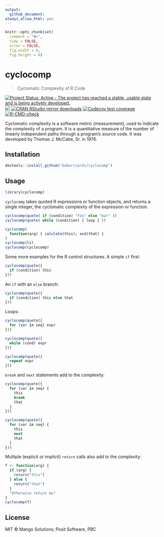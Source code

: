 ```yaml
---
output:
  github_document:
always_allow_html: yes
---
```


```r
knitr::opts_chunk$set(
  comment = "#>",
  tidy = FALSE,
  error = FALSE,
  fig.width = 8,
  fig.height = 8)
```

# cyclocomp

> Cyclomatic Complexity of R Code

<!-- badges: start -->
[![Project Status: Active - The project has reached a stable, usable state and is being actively developed.](https://www.repostatus.org/badges/latest/active.svg)](https://www.repostatus.org/#active)
[![](https://www.r-pkg.org/badges/version/cyclocomp)](https://www.r-pkg.org/pkg/cyclocomp)
[![CRAN RStudio mirror downloads](https://cranlogs.r-pkg.org/badges/cyclocomp)](https://www.r-pkg.org/pkg/cyclocomp)
[![Codecov test coverage](https://codecov.io/gh/gaborcsardi/cyclocomp/graph/badge.svg)](https://app.codecov.io/gh/gaborcsardi/cyclocomp)
[![R-CMD-check](https://github.com/gaborcsardi/cyclocomp/actions/workflows/R-CMD-check.yaml/badge.svg)](https://github.com/gaborcsardi/cyclocomp/actions/workflows/R-CMD-check.yaml)
<!-- badges: end -->

Cyclomatic complexity is a software metric (measurement), used to indicate
  the complexity of a program. It is a quantitative measure of the number of
  linearly independent paths through a program's source code. It was developed
  by Thomas J. McCabe, Sr. in 1976.

## Installation

```r
devtools::install_github("Gaborcsardi/cyclocomp")
```

## Usage

```r
library(cyclocomp)
```

`cyclocomp` takes quoted R expressions or function objects,
and returns a single integer, the cyclomatic complexity of the
expression or function.

```r
cyclocomp(quote( if (condition) "foo" else "bar" ))
cyclocomp(quote( while (condition) { loop } ))
```

```r
cyclocomp(
  function(arg) { calulate(this); and(that) }
)
cyclocomp(ls)
cyclocomp(cyclocomp)
```

Some more examples for the R control structures. A simple `if`
first:

```r
cyclocomp(quote({
  if (condition) this
}))
```

An `if` with an `else` branch:

```r
cyclocomp(quote({
  if (condition) this else that
}))
```

Loops:

```r
cyclocomp(quote({
  for (var in seq) expr
}))
```

```r
cyclocomp(quote({
  while (cond) expr
}))
```

```r
cyclocomp(quote({
  repeat expr
}))
```

`break` and `next` statements add to the complexity:

```r
cyclocomp(quote({
  for (var in seq) {
    this
    break
    that
  }
}))
```

```r
cyclocomp(quote({
  for (var in seq) {
    this
    next
    that
  }
}))
```

Multiple (explicit or implicit) `return` calls also add to the
complexity:

```r
f <- function(arg) {
  if (arg) {
    return("this")
  } else {
    return("that")
  }
  "Otherwise return me"
}
cyclocomp(f)
```


## License

MIT © Mango Solutions; Posit Software, PBC
